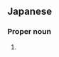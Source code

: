 ==Japanese==
{{ja-kanjitab|真|耶}}

===Proper noun===
{{ja-pos|proper|まや}}

# {{given name|female|lang=ja|sort=まや}}